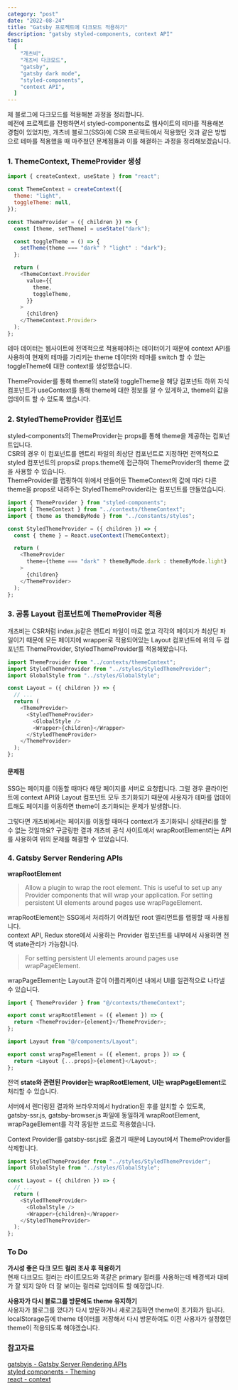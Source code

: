 ```yaml
---
category: "post"
date: "2022-08-24"
title: "Gatsby 프로젝트에 다크모드 적용하기"
description: "gatsby styled-components, context API"
tags:
  [
    "개츠비",
    "개츠비 다크모드",
    "gatsby",
    "gatsby dark mode",
    "styled-components",
    "context API",
  ]
---
```


제 블로그에 다크모드를 적용해본 과정을 정리합니다.<br/>
예전에 프로젝트를 진행하면서 styled-components로 웹사이트의 테마를 적용해본 경험이 있었지만, 개츠비 블로그(SSG)에 CSR 프로젝트에서 적용했던 것과 같은 방법으로 테마를 적용했을 때 마주쳤던 문제점들과 이를 해결하는 과정을 정리해보겠습니다.<br/>

### 1. ThemeContext, ThemeProvider 생성

```javascript title="themeContext.js"
import { createContext, useState } from "react";

const ThemeContext = createContext({
  theme: "light",
  toggleTheme: null,
});

const ThemeProvider = ({ children }) => {
  const [theme, setTheme] = useState("dark");

  const toggleTheme = () => {
    setTheme(theme === "dark" ? "light" : "dark");
  };

  return (
    <ThemeContext.Provider
      value={{
        theme,
        toggleTheme,
      }}
    >
      {children}
    </ThemeContext.Provider>
  );
};
```

테마 데이터는 웹사이트에 전역적으로 적용해야하는 데이터이기 때문에 context API를 사용하여 현재의 테마를 가리키는 theme 데이터와 테마를 switch 할 수 있는 toggleTheme에 대한 context를 생성했습니다.<br/>

ThemeProvider를 통해 theme의 state와 toggleTheme을 해당 컴포넌트 하위 자식 컴포넌트가 useContext를 통해 theme에 대한 정보를 알 수 있게하고, theme의 값을 업데이트 할 수 있도록 했습니다.<br/>

### 2. StyledThemeProvider 컴포넌트

styled-components의 ThemeProvider는 props를 통해 theme을 제공하는 컴포넌트입니다.<br/>
CSR의 경우 이 컴포넌트를 앤트리 파일의 최상단 컴포넌트로 지정하면 전역적으로 styled 컴포넌트의 props로 props.theme에 접근하여 ThemeProvider의 theme 값을 사용할 수 있습니다.<br/>
ThemeProvider를 랩핑하여 위에서 만들어둔 ThemeContext의 값에 따라 다른 theme을 props로 내려주는 StyledThemeProvider라는 컴포넌트를 만들었습니다.<br/>

```javascript title="StyledThemeProvider.js"
import { ThemeProvider } from "styled-components";
import { ThemeContext } from "../contexts/themeContext";
import { theme as themeByMode } from "../constants/styles";

const StyledThemeProvider = ({ children }) => {
  const { theme } = React.useContext(ThemeContext);

  return (
    <ThemeProvider
      theme={theme === "dark" ? themeByMode.dark : themeByMode.light}
    >
      {children}
    </ThemeProvider>
  );
};
```

### 3. 공통 Layout 컴포넌트에 ThemeProvider 적용

개츠비는 CSR처럼 index.js같은 앤트리 파일이 따로 없고 각각의 페이지가 최상단 파일이기 때문에 모든 페이지에 wrapper로 적용되어있는 Layout 컴포넌트에 위의 두 컴포넌트 ThemeProvider, StyledThemeProvider를 적용해봤습니다.

```javascript title="Layout.jsx"
import ThemeProvider from "../contexts/themeContext";
import StyledThemeProvider from "../styles/StyledThemeProvider";
import GlobalStyle from "../styles/GlobalStyle";

const Layout = ({ children }) => {
  // ...
  return (
    <ThemeProvider>
      <StyledThemeProvider>
        <GlobalStyle />
        <Wrapper>{children}</Wrapper>
      </StyledThemeProvider>
    </ThemeProvider>
  );
};
```

#### 문제점

SSG는 페이지를 이동할 때마다 해당 페이지를 서버로 요청합니다. 그럴 경우 클라이언트에 context API와 Layout 컴포넌트 모두 초기화되기 때문에 사용자가 테마를 업데이트해도 페이지를 이동하면 theme이 초기화되는 문제가 발생합니다.<br/>

그렇다면 개츠비에서는 페이지를 이동할 때마다 context가 초기화되니 상태관리를 할 수 없는 것일까요? 구글링한 결과 개츠비 공식 사이트에서 wrapRootElement라는 API를 사용하여 위의 문제를 해결할 수 있었습니다.<br/>

### 4. Gatsby Server Rendering APIs

**wrapRootElement**

> Allow a plugin to wrap the root element.
> This is useful to set up any Provider components that will wrap your application. For setting persistent UI elements around pages use wrapPageElement.

wrapRootElement는 SSG에서 처리하기 어려웠던 root 엘리먼트를 랩핑할 때 사용됩니다.<br/>
context API, Redux store에서 사용하는 Provider 컴포넌트를 내부에서 사용하면 전역 state관리가 가능합니다.<br/>

> For setting persistent UI elements around pages use wrapPageElement.

wrapPageElement는 Layout과 같이 어플리케이션 내에서 UI를 일관적으로 나타낼 수 있습니다.<br/>

```javascript title="gatsby-ssr.js"
import { ThemeProvider } from "@/contexts/themeContext";

export const wrapRootElement = ({ element }) => {
  return <ThemeProvider>{element}</ThemeProvider>;
};
```

```javascript title="gatsby-browser.js"
import Layout from "@/components/Layout";

export const wrapPageElement = ({ element, props }) => {
  return <Layout {...props}>{element}</Layout>;
};
```

전역 **state와 관련된 Provider는 wrapRootElement**, **UI는 wrapPageElement**로 처리할 수 있습니다.<br/>

서버에서 렌더링된 결과와 브라우저에서 hydration된 후를 일치할 수 있도록,<br/>
gatsby-ssr.js, gatsby-browser.js 파일에 동일하게 wrapRootElement, wrapPageElement를 각각 동일한 코드로 적용했습니다.

Context Provider를 gatsby-ssr.js로 옮겼기 때문에 Layout에서 ThemeProvider를 삭제합니다.<br/>

```javascript title="Layout.jsx"
import StyledThemeProvider from "../styles/StyledThemeProvider";
import GlobalStyle from "../styles/GlobalStyle";

const Layout = ({ children }) => {
  // ...
  return (
    <StyledThemeProvider>
      <GlobalStyle />
      <Wrapper>{children}</Wrapper>
    </StyledThemeProvider>
  );
};
```

### To Do

**가시성 좋은 다크 모드 컬러 조사 후 적용하기**<br/>
현재 다크모드 컬러는 라이트모드와 똑같은 primary 컬러를 사용하는데 배경색과 대비가 잘 되지 않아 더 잘 보이는 컬러로 업데이트 할 예정입니다.<br/>

**사용자가 다시 블로그를 방문해도 theme 유지하기**<br/>
사용자가 블로그를 껐다가 다시 방문하거나 새로고침하면 theme이 초기화가 됩니다. localStorage등에 theme 데이터를 저장해서 다시 방문하여도 이전 사용자가 설정했던 theme이 적용되도록 해야겠습니다.

### 참고자료

[gatsbyjs - Gatsby Server Rendering APIs](https://www.gatsbyjs.com/docs/reference/config-files/gatsby-ssr/)<br/>
[styled components - Theming](https://styled-components.com/docs/advanced)<br/>
[react - context](https://ko.reactjs.org/docs/context.html)<br/>
